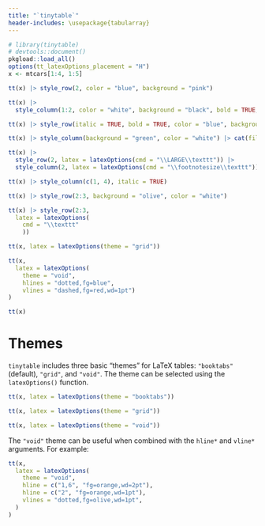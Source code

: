 ```yaml
---
title: "`tinytable`"
header-includes: \usepackage{tabularray}
---
```


```r
# library(tinytable)
# devtools::document()
pkgload::load_all()
options(tt_latexOptions_placement = "H")
x <- mtcars[1:4, 1:5]
```

```r
tt(x) |> style_row(2, color = "blue", background = "pink")
```

```r
tt(x) |>
  style_column(1:2, color = "white", background = "black", bold = TRUE, italic = TRUE)
```

```r
tt(x) |> style_row(italic = TRUE, bold = TRUE, color = "blue", background = "pink!important")
```

```r
tt(x) |> style_column(background = "green", color = "white") |> cat(file = "~/Downloads/trash.html")
```

```r
tt(x) |>
  style_row(2, latex = latexOptions(cmd = "\\LARGE\\texttt")) |>
  style_column(2, latex = latexOptions(cmd = "\\footnotesize\\texttt"))
```

```r
tt(x) |> style_column(c(1, 4), italic = TRUE)
```

```r
tt(x) |> style_row(2:3, background = "olive", color = "white")
```

```r
tt(x) |> style_row(2:3,
  latex = latexOptions(
    cmd = "\\texttt"
    ))
```

```r
tt(x, latex = latexOptions(theme = "grid"))
```

```r
tt(x,
  latex = latexOptions(
    theme = "void",
    hlines = "dotted,fg=blue",
    vlines = "dashed,fg=red,wd=1pt")
)
```

```r
tt(x)
```

# Themes

`tinytable` includes three basic "themes" for LaTeX tables: `"booktabs"` (default), `"grid"`, and `"void"`. The theme can be selected using the `latexOptions()` function.

```r
tt(x, latex = latexOptions(theme = "booktabs"))
```

```r
tt(x, latex = latexOptions(theme = "grid"))
```

```r
tt(x, latex = latexOptions(theme = "void"))
```

The `"void"` theme can be useful when combined with the `hline*`  and `vline*` arguments. For example:

```r
tt(x,
  latex = latexOptions(
    theme = "void",
    hline = c("1,6", "fg=orange,wd=2pt"),
    hline = c("2", "fg=orange,wd=1pt"),
    vlines = "dotted,fg=olive,wd=1pt",
  )
)
```



